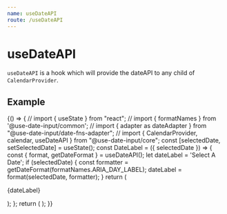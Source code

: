 ```yaml
---
name: useDateAPI
route: /useDateAPI
---
```


# useDateAPI

`useDateAPI` is a hook which will provide the dateAPI to any child of `CalendarProvider`.

## Example
<Playground>
{() => {
    // import { useState } from "react";
    // import { formatNames } from '@use-date-input/common';
    // import { adapter as dateAdapter } from "@use-date-input/date-fns-adapter";
    // import { CalendarProvider, calendar, useDateAPI } from "@use-date-input/core";
    const [selectedDate, setSelectedDate] = useState();
    const DateLabel = ({ selectedDate }) => {
        const { format, getDateFormat } = useDateAPI();
        let dateLabel = 'Select A Date';
        if (selectedDate) {
            const formatter = getDateFormat(formatNames.ARIA_DAY_LABEL);
            dateLabel = format(selectedDate, formatter);
        }
        return (<p style={{ padding: "8px"}}>{dateLabel}</p>);
    };
    return (
        <CalendarProvider
            adapter={dateAdapter}
            onCalendarChange={setSelectedDate}
        > 
            <DateLabel selectedDate={selectedDate}/>
            <Calendar />
        </CalendarProvider>
    );
}}
</Playground>
